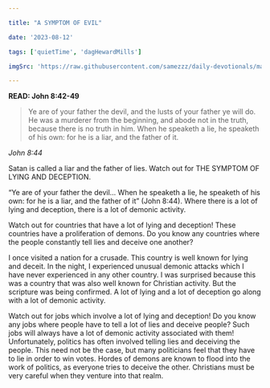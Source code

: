 ```yaml
---

title: "A SYMPTOM OF EVIL"

date: '2023-08-12'

tags: ['quietTime', 'dagHewardMills']

imgSrc: 'https://raw.githubusercontent.com/samezzz/daily-devotionals/main/images/evangelist-dag.jpg'

---
```


**READ: John 8:42-49**

>Ye are of your father the devil, and the lusts of your father ye will do. He was a murderer from the beginning, and abode not in the truth, because there is no truth in him. When he speaketh a lie, he speaketh of his own: for he is a liar, and the father of it. 

*John 8:44*

Satan is called a liar and the father of lies. Watch out for THE SYMPTOM OF LYING AND DECEPTION. 

“Ye are of your father the devil... When he speaketh a lie, he speaketh of his own: for he is a liar, and the father of it” (John 8:44). Where there is a lot of lying and deception, there is a lot of demonic activity.

Watch out for countries that have a lot of lying and deception! These countries have a proliferation of demons. Do you know any countries where the people constantly tell lies and deceive one another? 

I once visited a nation for a crusade. This country is well known for lying and deceit. In the night, I experienced unusual demonic attacks which I have never experienced in any other country. I was surprised because this was a country that was also well known for Christian activity. But the scripture was being confirmed. A lot of lying and a lot of deception go along with a lot of demonic activity. 

Watch out for jobs which involve a lot of lying and deception! Do you know any jobs where people have to tell a lot of lies and deceive people? Such jobs will always have a lot of demonic activity associated with them! Unfortunately, politics has often involved telling lies and deceiving the people. This need not be the case, but many politicians feel that they have to lie in order to win votes. Hordes of demons are known to flood into the work of politics, as everyone tries to deceive the other. Christians must be very careful when they venture into that realm. 
